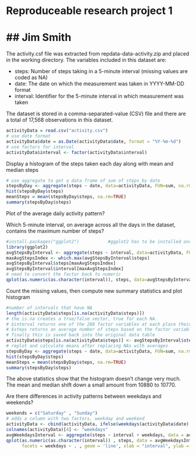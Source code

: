 # Reproduceable research project 1
## Jim Smith
========================================================

The activity.csf file was extracted from repdata-data-activity.zip and placed in the working directory.
The variables included in this dataset are:

- steps: Number of steps taking in a 5-minute interval (missing values are coded as NA)
- date: The date on which the measurement was taken in YYYY-MM-DD format
- interval: Identifier for the 5-minute interval in which measurement was taken

The dataset is stored in a comma-separated-value (CSV) file and there are a total of 17,568 observations in this dataset.
```r
activityData = read.csv("activity.csv")
# use date format
activityData$date = as.Date(activityData$date, format = "%Y-%m-%d")
# use factors for interval
activityData$interval <- factor(activityData$interval)
```

Display a histogram of the steps taken each day along with mean and median steps

```r
# use aggregate to get a data frame of sum of steps by date
stepsByDay <- aggregate(steps ~ date, data=activityData, FUN=sum, na.rm=TRUE)
hist(stepsByDay$steps)
meanSteps = mean(stepsByDay$steps, na.rm=TRUE)
summary(stepsByDay$steps)

```
Plot of the average daily activity pattern?

Which 5-minute interval, on average across all the days in the dataset, contains the maximum number of steps?
```r
#install.packages("ggplot2")           #ggplot2 has to be installed once
library(ggplot2)
avgStepsByInterval <- aggregate(steps ~ interval, data=activityData, FUN=mean, na.rm=TRUE)
maxAvgStepsIndex <- which.max(avgStepsByInterval$steps)
avgStepsByInterval$steps[maxAvgStepsIndex]
avgStepsByInterval$interval[maxAvgStepsIndex]
# need to convert the factor back to numeric
qplot(as.numeric(as.character(interval)), steps, data=avgStepsByInterval, geom = 'line')
```

Count the  missing values, then compute new summary statistics and plot histogram

```r
#number of intervals that have NA
length(activityData$steps[is.na(activityData$steps)])
# the is.na creates a true/false vector, true for each NA. 
# $interval returns one of the 288 factor variables at each place their is an NA
# $steps returns an average number of steps based on the factor variable
# finally this is saved back into the original data table
activityData$steps[is.na(activityData$steps)] <- avgStepsByInterval$steps[activityData$interval[is.na(activityData$steps)]]
# replot and calculate means after replacing NAs with averages
stepsByDay <- aggregate(steps ~ date, data=activityData, FUN=sum, na.rm=TRUE)
hist(stepsByDay$steps)
meanSteps = mean(stepsByDay$steps, na.rm=TRUE)
summary(stepsByDay$steps)
```
The above statistics show that the histogram doesn't change very much. The mean and median
shift down a small amount from 10880 to 10770.

Are there differences in activity patterns between weekdays and weekends?

```r
weekends = c("Saturday" , "Sunday")
# adds a column with two factors, weekday and weekend
activityData <- cbind(activityData, ifelse(weekdays(activityData$date) %in% weekends, "weekend", "weekday"))
colnames(activityData)[4] <- "weekdays"
avgWeekdaysInterval <- aggregate(steps ~ interval + weekdays, data = activityData, mean)
qplot(as.numeric(as.character(interval)) , steps, data = avgWeekdaysInterval, 
      facets = weekdays ~ . , geom = 'line', xlab = "interval", ylab = "number of steps")
```
